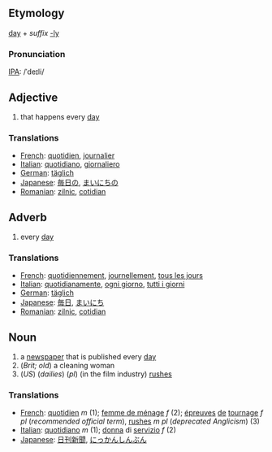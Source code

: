 == Etymology ==
[[day]] + ''suffix'' [[-ly]]

=== Pronunciation ===
[[IPA]]: /ˈdeɪli/

== Adjective ==

# that happens every [[day]]

=== Translations ===

*[[French]]: [[quotidien]], [[journalier]]
*[[Italian]]: [[quotidiano]], [[giornaliero]]
*[[German]]: [[täglich]]
*[[Japanese]]: [[毎日の]], [[まいにちの]]
*[[Romanian]]: [[zilnic]], [[cotidian]]

== Adverb ==

# every [[day]]

=== Translations ===

*[[French]]: [[quotidiennement]], [[journellement]], [[tous les jours]]
*[[Italian]]: [[quotidianamente]], [[ogni giorno]], [[tutti i giorni]]
*[[German]]: [[täglich]]
*[[Japanese]]: [[毎日]], [[まいにち]]
*[[Romanian]]: [[zilnic]], [[cotidian]]

== Noun ==

# a [[newspaper]] that is published every [[day]]
# (''Brit; old'') a cleaning woman
# (''US'') (''dailies'') (''pl'') (in the film industry) [[rushes]]

===Translations===
*[[French]]: [[quotidien]] ''m'' (1); [[femme de ménage]] ''f'' (2); [[épreuves]] [[de]] [[tournage]] ''f pl'' (''recommended official term''), [[rushes]] ''m pl'' (''deprecated Anglicism'') (3)
*[[Italian]]: [[quotidiano]] ''m'' (1); [[donna]] di [[servizio]] ''f'' (2)
*[[Japanese]]: [[日刊新聞]], [[にっかんしんぶん]]